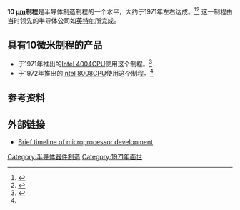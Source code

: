 {{半導體製程}}

'''10 [[micrometre|µm]]制程'''是半导体制造制程的一个水平，大约于1971年左右达成。<ref>{{cite web | last=Mueller | first=S | title=Microprocessors from 1971 to the Present | publisher=informIT | date=2006-07-21 | url=http://www.informit.com/articles/article.aspx?p=482324&seqNum=2 | accessdate=2012-05-11 | archive-date=2015-04-27 | archive-url=https://www.webcitation.org/6Y5hNxktm?url=http://www.informit.com/articles/article.aspx?p=482324&seqNum=2 | dead-url=no }}</ref><ref>{{cite web |last=Myslewski |first=R |title=Happy 40th birthday, Intel 4004! |publisher=TheRegister |date=2011-11-15 |url=http://www.theregister.co.uk/Print/2011/11/15/the_first_forty_years_of_intel_microprocessors/ |accessdate=2015-04-19 |archiveurl=https://www.webcitation.org/6Y5hOU9KX?url=http://www.theregister.co.uk/Print/2011/11/15/the_first_forty_years_of_intel_microprocessors/ |archivedate=2015-04-27 |deadurl=no }}</ref> 这一制程由当时领先的半导体公司如[[英特尔|英特尔]]所完成。

==具有10微米制程的产品==
* 于1971年推出的[[Intel_4004|Intel 4004]][[CPU|CPU]]使用这个制程。<ref name="自动生成1">{{cite web |title=History of the Intel Microprocessor - Listoid |url=http://www.listoid.com/list/142 |work= |archiveurl=https://www.webcitation.org/6Y5hPsQo7?url=http://www.listoid.com/list/142 |archivedate=2015-04-27 |deadurl=yes |accessdate=2015-04-19 }}</ref> 
* 于1972年推出的[[Intel_8008|Intel 8008]][[CPU|CPU]]使用这个制程。<ref name="自动生成1" /> 

==参考资料==
<references/>

==外部链接==
*[http://www.theregister.co.uk/2011/11/15/the_first_forty_years_of_intel_microprocessors/print.html Brief timeline of microprocessor development]{{Wayback|url=http://www.theregister.co.uk/2011/11/15/the_first_forty_years_of_intel_microprocessors/print.html |date=20120303084913 }}

{{sequence|
prev= -|
next=[[6微米制程|6微米制程]]|
list=[[半导体器件制造|半导体器件制造]]制程
}}

{{DEFAULTSORT:10 micrometre process}}
[[Category:半导体器件制造|Category:半导体器件制造]]
[[Category:1971年面世|Category:1971年面世]]

{{tech-stub}}